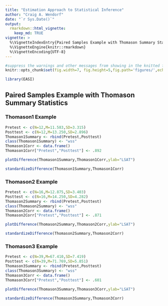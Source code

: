```yaml
---
title: "Estimation Approach to Statistical Inference"
author: "Craig A. Wendorf"
date: "`r Sys.Date()`"
output: 
  rmarkdown::html_vignette:
    keep_md: TRUE
vignette: >
  %\VignetteIndexEntry{Paired Samples Example with Thomason Summary Statistics}
  %\VignetteEngine{knitr::rmarkdown}
  %\VignetteEncoding{UTF-8}
---
```


```r
#suppress the warnings and other messages from showing in the knitted file.
knitr::opts_chunk$set(fig.width=7, fig.height=5,fig.path='figures/',echo=TRUE,warning=FALSE,message=FALSE)
```

```r
library(EASI)
```

## Paired Samples Example with Thomason Summary Statistics

### Thomason1 Example

```r
Pretest <- c(N=12,M=11.583,SD=3.315)
Posttest <- c(N=12,M=13.250,SD=2.896)
Thomason1Summary <- rbind(Pretest,Posttest)
class(Thomason1Summary) <- "wss"
Thomason1Corr <- data.frame()
Thomason1Corr["Pretest","Posttest"] <- .892
```

```r
plotDifference(Thomason1Summary,Thomason1Corr,ylab="LSAT")
```

```r
standardizeDifference(Thomason1Summary,Thomason1Corr)
```

### Thomason2 Example

```r
Pretest <- c(N=16,M=12.875,SD=3.403)
Posttest <- c(N=16,M=14.250,SD=4.282)
Thomason2Summary <- rbind(Pretest,Posttest)
class(Thomason2Summary) <- "wss"
Thomason2Corr <- data.frame()
Thomason2Corr["Pretest","Posttest"] <- .871
```

```r
plotDifference(Thomason2Summary,Thomason2Corr,ylab="LSAT")
```

```r
standardizeDifference(Thomason2Summary,Thomason2Corr)
```

### Thomason3 Example

```r
Pretest <- c(N=39,M=67.410,SD=7.419)
Posttest <- c(N=39,M=71.769,SD=5.851)
Thomason3Summary <- rbind(Pretest,Posttest)
class(Thomason3Summary) <- "wss"
Thomason3Corr <- data.frame()
Thomason3Corr["Pretest","Posttest"] <- .601
```

```r
plotDifference(Thomason3Summary,Thomason3Corr,ylab="LSAT")
```

```r
standardizeDifference(Thomason3Summary,Thomason3Corr)
```
